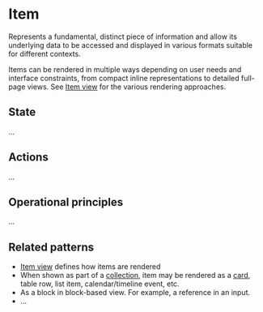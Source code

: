 
<Meta title="Concepts*/Item" />

# Item

Represents a fundamental, distinct piece of information and allow its underlying data to be accessed and displayed in various formats suitable for different contexts.

Items can be rendered in multiple ways depending on user needs and interface constraints, from compact inline representations to detailed full-page views. See [Item view](../?path=/docs/patterns-content-item-view--docs) for the various rendering approaches.

## State

...

## Actions

...

## Operational principles

...

## Related patterns

- [Item view](../?path=/docs/patterns-content-item-view--docs) defines how items are rendered
- When shown as part of a [collection](../?path=/docs/concepts-collection--docs), item may be rendered as a [card](../?path=/docs/compositions-card--docs), table row, list item, calendar/timeline event, etc.
- As a block in block-based view. For example, a reference in an input.
- ...
